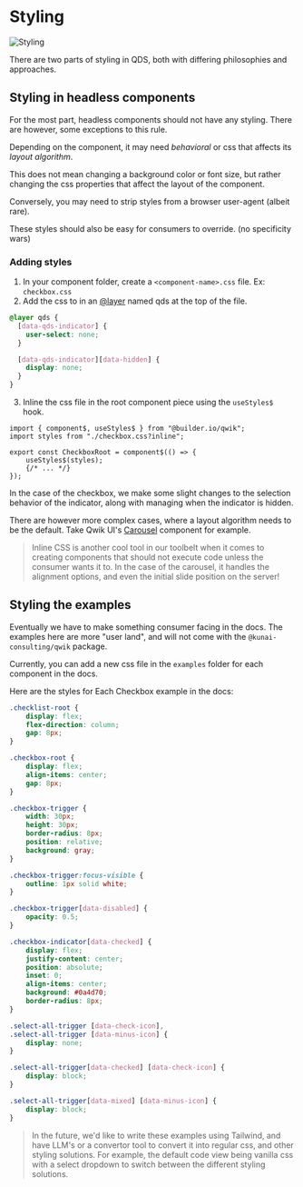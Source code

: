 
# Styling

<Image src={styling} loading="eager" alt="Styling" />

There are two parts of styling in QDS, both with differing philosophies and approaches.

## Styling in headless components

For the most part, headless components should not have any styling. There are however, some exceptions to this rule.

Depending on the component, it may need *behavioral* or css that affects its *layout algorithm*. 

This does not mean changing a background color or font size, but rather changing the css properties that affect the layout of the component.

Conversely, you may need to strip styles from a browser user-agent (albeit rare).

These styles should also be easy for consumers to override. (no specificity wars)

### Adding styles

1. In your component folder, create a `<component-name>.css` file. Ex: `checkbox.css`
2. Add the css to in an [@layer](https://css-tricks.com/css-cascade-layers/) named qds at the top of the file.

```css
@layer qds {
  [data-qds-indicator] {
    user-select: none;
  }

  [data-qds-indicator][data-hidden] {
    display: none;
  }
}
```

3. Inline the css file in the root component piece using the `useStyles$` hook.

```tsx
import { component$, useStyles$ } from "@builder.io/qwik";
import styles from "./checkbox.css?inline";

export const CheckboxRoot = component$(() => {
    useStyles$(styles);
    {/* ... */}
});
```

In the case of the checkbox, we make some slight changes to the selection behavior of the indicator, along with managing when the indicator is hidden.

There are however more complex cases, where a layout algorithm needs to be the default. Take Qwik UI's [Carousel](https://github.com/qwikifiers/qwik-ui/blob/8c0795522591b5b6bd3ec060b9fdb330a165fe8a/packages/kit-headless/src/components/carousel/carousel.css) component for example.

> Inline CSS is another cool tool in our toolbelt when it comes to creating components that should not execute code unless the consumer wants it to. In the case of the carousel, it handles the alignment options, and even the initial slide position on the server!


## Styling the examples

Eventually we have to make something consumer facing in the docs. The examples here are more "user land", and will not come with the `@kunai-consulting/qwik` package.

Currently, you can add a new css file in the `examples` folder for each component in the docs.

Here are the styles for Each Checkbox example in the docs:

```css
.checklist-root {
    display: flex;
    flex-direction: column;
    gap: 8px;
}

.checkbox-root {
    display: flex;
    align-items: center;
    gap: 8px;
}

.checkbox-trigger {
    width: 30px;
    height: 30px;
    border-radius: 8px;
    position: relative; 
    background: gray;
}

.checkbox-trigger:focus-visible {
    outline: 1px solid white;
}

.checkbox-trigger[data-disabled] {
    opacity: 0.5;
}

.checkbox-indicator[data-checked] {
    display: flex;
    justify-content: center;
    position: absolute;  
    inset: 0;           
    align-items: center;
    background: #0a4d70;
    border-radius: 8px;
}

.select-all-trigger [data-check-icon],
.select-all-trigger [data-minus-icon] {
    display: none;
}

.select-all-trigger[data-checked] [data-check-icon] {
    display: block;
}

.select-all-trigger[data-mixed] [data-minus-icon] {
    display: block;
}
```

> In the future, we'd like to write these examples using Tailwind, and have LLM's or a convertor tool to convert it into regular css, and other styling solutions. For example, the default code view being vanilla css with a select dropdown to switch between the different styling solutions.



